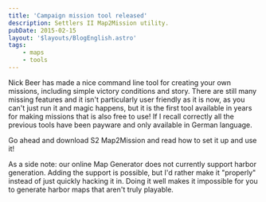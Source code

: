 ```yaml
---
title: 'Campaign mission tool released'
description: Settlers II Map2Mission utility.
pubDate: 2015-02-15
layout: '$layouts/BlogEnglish.astro'
tags:
    - maps
    - tools
---
```



Nick Beer has made a nice command line tool for creating your own missions, including simple victory conditions and story. There are still many missing features and it isn't particularly user friendly as it is now, as you can't just run it and magic happens, but it is the first tool available in years for making missions that is also free to use! If I recall correctly all the previous tools have been payware and only available in German language.

Go ahead and <Link href="http://piotrbernecki.cba.pl/settlers2map2mission/">download S2 Map2Mission</Link> and read how to set it up and use it!

As a side note: our online Map Generator does not currently support harbor generation. Adding the support is possible, but I'd rather make it "properly" instead of just quickly hacking it in. Doing it well makes it impossible for you to generate harbor maps that aren't truly playable.
